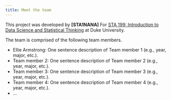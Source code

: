 ```yaml
---
title: Meet the team
---
```


This project was developed by **\[STA1NANA]** For [STA 199: Introduction to Data Science and Statistical Thinking](https://sta199-s25.github.io/) at Duke University.

The team is comprised of the following team members.

-   Ellie Armstrong: One sentence description of Team member 1 (e.g., year, major, etc.).
-   Team member 2: One sentence description of Team member 2 (e.g., year, major, etc.).
-   Team member 3: One sentence description of Team member 3 (e.g., year, major, etc.).
-   Team member 4: One sentence description of Team member 4 (e.g., year, major, etc.).
-   ...

